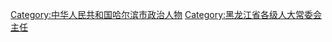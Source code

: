 [[Category:中华人民共和国哈尔滨市政治人物|Category:中华人民共和国哈尔滨市政治人物]]
[[Category:黑龙江省各级人大常委会主任|Category:黑龙江省各级人大常委会主任]]